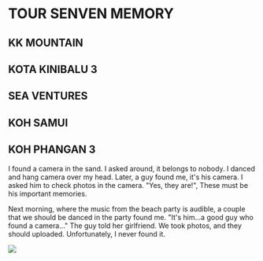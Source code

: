
# TOUR SENVEN MEMORY

## KK MOUNTAIN

## KOTA KINIBALU 3

## SEA VENTURES

## KOH SAMUI

## KOH PHANGAN 3

I found a camera in the sand. I asked around, it belongs to nobody. I danced and hang camera over my head. Later, a guy found me, it's his camera. I asked him to check photos in the camera. "Yes, they are!", These must be his important memories.

Next morning, where the music from the beach party is audible, a couple that we should be danced in the party found me. "It's him...a good guy who found a camera..." The guy told her girlfriend. We took photos, and they should uploaded. Unfortunately, I never found it.

<img src={vickyfish} />
